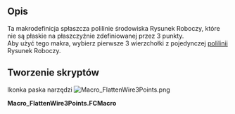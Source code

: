 <languages/>
{{Macro
|Name=FlattenWire3Points
|Name/pl=FlattenWire3Points
|Icon=Macro_FlattenWire3Points.png
|Description=Ta makrodefinicja spłaszcza polilinie środowiska Rysunek Roboczy, które nie są płaskie na płaszczyźnie zdefiniowanej przez 3 punkty.<br/> Aby użyć tego makra, wybierz pierwsze 3 wierzchołki z pojedynczej polilinii Rysunek Roboczy.
|Author=Yorik
|Version=1.0
|Date=2016-02-06
|FCVersion=Wszystkie
|Download=[https://wiki.freecad.org/images/1/1e/Macro_FlattenWire3Points.png Ikonka paska narzędzi]
}}

==Opis==

Ta makrodefinicja spłaszcza polilinie środowiska Rysunek Roboczy, które nie są płaskie na płaszczyźnie zdefiniowanej przez 3 punkty.<br/> Aby użyć tego makra, wybierz pierwsze 3 wierzchołki z pojedynczej [[Draft_Wire/pl|polilinii]] Rysunek Roboczy.

<span id="Script"></span>
==Tworzenie skryptów==

Ikonka paska narzędzi [[Image:Macro_FlattenWire3Points.png]]

'''Macro_FlattenWire3Points.FCMacro'''

{{MacroCode|code=

 import FreeCAD,FreeCADGui,Draft
 
 # check selection
 sel = FreeCADGui.Selection.getSelectionEx()
 ok = True
 if len(sel) != 1:
    FreeCAD.Console.PrintError("Please select 3 vertices from one Draft wire\n")
    ok = False
 sel = sel[0]
 if Draft.getType(sel.Object) not in ["Wire","BSpline"]:
    FreeCAD.Console.PrintError("Please select 3 vertices from one Draft wire\n")
    ok = False
 if len(sel.SubElementNames) != 3:
    FreeCAD.Console.PrintError("Please select 3 vertices from one Draft wire\n")
    ok = False
 for e in sel.SubElementNames:
    if not "Vertex" in e:
        FreeCAD.Console.PrintError("Please select 3 vertices from one Draft wire\n")
        ok = False
 
 if ok:
    # define a plane
    p1 = getattr(sel.Object.Shape,sel.SubElementNames[0]).Point
    p2 = getattr(sel.Object.Shape,sel.SubElementNames[1]).Point
    p3 = getattr(sel.Object.Shape,sel.SubElementNames[2]).Point
    p4 = p2.sub(p1).cross(p3.sub(p1))
    
    # project wire points
    points = []
    for p in sel.Object.Points:
        points.append(p.projectToPlane(p1,p4))
    sel.Object.Points = points
}}